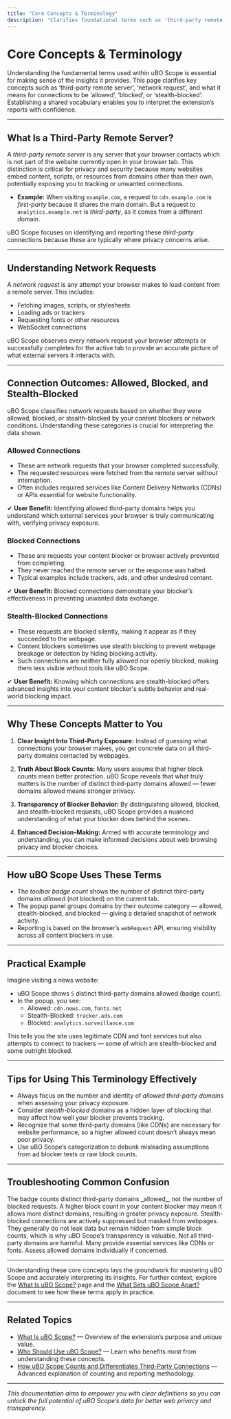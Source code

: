 ```yaml
---
title: "Core Concepts & Terminology"
description: "Clarifies foundational terms such as 'third-party remote server', 'network request', 'allowed/blocked/stealth-blocked', and their relevance within uBO Scope. Establishes a shared vocabulary for interpreting the extension’s insights."
---
```


# Core Concepts & Terminology

Understanding the fundamental terms used within uBO Scope is essential for making sense of the insights it provides. This page clarifies key concepts such as ‘third-party remote server’, ‘network request’, and what it means for connections to be ‘allowed’, ‘blocked’, or ‘stealth-blocked’. Establishing a shared vocabulary enables you to interpret the extension’s reports with confidence.

---

## What Is a Third-Party Remote Server?

A _third-party remote server_ is any server that your browser contacts which is not part of the website currently open in your browser tab. This distinction is critical for privacy and security because many websites embed content, scripts, or resources from domains other than their own, potentially exposing you to tracking or unwanted connections.

- **Example:** When visiting `example.com`, a request to `cdn.example.com` is _first-party_ because it shares the main domain. But a request to `analytics.example.net` is _third-party_, as it comes from a different domain.

uBO Scope focuses on identifying and reporting these _third-party_ connections because these are typically where privacy concerns arise.

---

## Understanding Network Requests

A _network request_ is any attempt your browser makes to load content from a remote server. This includes:

- Fetching images, scripts, or stylesheets
- Loading ads or trackers
- Requesting fonts or other resources
- WebSocket connections

uBO Scope observes every network request your browser attempts or successfully completes for the active tab to provide an accurate picture of what external servers it interacts with.

---

## Connection Outcomes: Allowed, Blocked, and Stealth-Blocked

uBO Scope classifies network requests based on whether they were allowed, blocked, or stealth-blocked by your content blockers or network conditions. Understanding these categories is crucial for interpreting the data shown.

### Allowed Connections

- These are network requests that your browser completed successfully.
- The requested resources were fetched from the remote server without interruption.
- Often includes required services like Content Delivery Networks (CDNs) or APIs essential for website functionality.

✔ **User Benefit:** Identifying allowed third-party domains helps you understand which external services your browser is truly communicating with, verifying privacy exposure.

### Blocked Connections

- These are requests your content blocker or browser actively prevented from completing.
- They never reached the remote server or the response was halted.
- Typical examples include trackers, ads, and other undesired content.

✔ **User Benefit:** Blocked connections demonstrate your blocker’s effectiveness in preventing unwanted data exchange.

### Stealth-Blocked Connections

- These requests are blocked silently, making it appear as if they succeeded to the webpage.
- Content blockers sometimes use stealth blocking to prevent webpage breakage or detection by hiding blocking activity.
- Such connections are neither fully allowed nor openly blocked, making them less visible without tools like uBO Scope.

✔ **User Benefit:** Knowing which connections are stealth-blocked offers advanced insights into your content blocker's subtle behavior and real-world blocking impact.

---

## Why These Concepts Matter to You

1. **Clear Insight Into Third-Party Exposure:** Instead of guessing what connections your browser makes, you get concrete data on all third-party domains contacted by webpages.

2. **Truth About Block Counts:** Many users assume that higher block counts mean better protection. uBO Scope reveals that what truly matters is the number of distinct third-party domains allowed — fewer domains allowed means stronger privacy.

3. **Transparency of Blocker Behavior:** By distinguishing allowed, blocked, and stealth-blocked requests, uBO Scope provides a nuanced understanding of what your blocker does behind the scenes.

4. **Enhanced Decision-Making:** Armed with accurate terminology and understanding, you can make informed decisions about web browsing privacy and blocker choices.

---

## How uBO Scope Uses These Terms

- The _toolbar badge count_ shows the number of distinct third-party domains _allowed_ (not blocked) on the current tab.
- The popup panel groups domains by their outcome category — allowed, stealth-blocked, and blocked — giving a detailed snapshot of network activity.
- Reporting is based on the browser’s `webRequest` API, ensuring visibility across all content blockers in use.

---

## Practical Example

Imagine visiting a news website:

- uBO Scope shows `5` distinct third-party domains allowed (badge count).
- In the popup, you see:
  - Allowed: `cdn.news.com`, `fonts.net`
  - Stealth-Blocked: `tracker.ads.com`
  - Blocked: `analytics.surveillance.com`

This tells you the site uses legitimate CDN and font services but also attempts to connect to trackers — some of which are stealth-blocked and some outright blocked.

---

## Tips for Using This Terminology Effectively

- Always focus on the number and identity of _allowed third-party domains_ when assessing your privacy exposure.
- Consider _stealth-blocked_ domains as a hidden layer of blocking that may affect how well your blocker prevents tracking.
- Recognize that some third-party domains (like CDNs) are necessary for website performance, so a higher allowed count doesn’t always mean poor privacy.
- Use uBO Scope’s categorization to debunk misleading assumptions from ad blocker tests or raw block counts.

---

## Troubleshooting Common Confusion

<AccordionGroup title="Common Misunderstandings about Third-Party Connections and Block Outcomes">
<Accordion title="Why doesn’t the block badge equal my content blocker’s reported block count?">
The badge counts distinct third-party domains _allowed_, not the number of blocked requests. A higher block count in your content blocker may mean it allows more distinct domains, resulting in greater privacy exposure.
</Accordion>
<Accordion title="Can stealth-blocked connections still leak data?">
Stealth-blocked connections are actively suppressed but masked from webpages. They generally do not leak data but remain hidden from simple block counts, which is why uBO Scope’s transparency is valuable.
</Accordion>
<Accordion title="Why do some allowed domains seem suspicious?">
Not all third-party domains are harmful. Many provide essential services like CDNs or fonts. Assess allowed domains individually if concerned.
</Accordion>
</AccordionGroup>

---

Understanding these core concepts lays the groundwork for mastering uBO Scope and accurately interpreting its insights. For further context, explore the [What Is uBO Scope?](/overview/intro-value/what-is-ubo-scope) page and the [What Sets uBO Scope Apart?](/overview/intro-value/how-sets-apart) document to see how these terms apply in practice.


---

## Related Topics
- [What Is uBO Scope?](/overview/intro-value/what-is-ubo-scope) — Overview of the extension’s purpose and unique value.
- [Who Should Use uBO Scope?](/overview/intro-value/who-should-use) — Learn who benefits most from understanding these concepts.
- [How uBO Scope Counts and Differentiates Third-Party Connections](/overview/intro-value/how-sets-apart) — Advanced explanation of counting and reporting methodology.


---

*This documentation aims to empower you with clear definitions so you can unlock the full potential of uBO Scope’s data for better web privacy and transparency.*